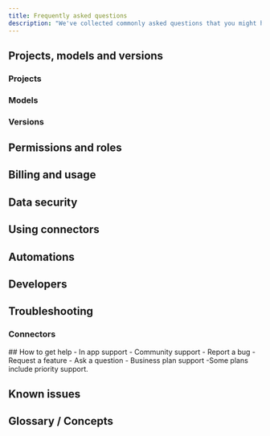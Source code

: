 ```yaml
---
title: Frequently asked questions
description: "We've collected commonly asked questions that you might have as you get started."
---
```


## Projects, models and versions

### Projects


<Projects />

### Models


<Models />

### Versions


<Versions />

## Permissions and roles

## Billing and usage

## Data security

## Using connectors

## Automations

## Developers

## Troubleshooting

### Connectors


<ConnectorTroubleshooting />
## How to get help
- In app support
- Community support
  - Report a bug
  - Request a feature
  - Ask a question
- Business plan support
  -Some plans include priority support.

## Known issues

## Glossary / Concepts